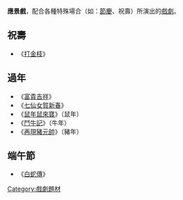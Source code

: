 {{Multiple issues|
{{Unreferenced|time=2022-01-26T22:34:02+00:00}}
{{Orphan|time=2022-01-26T22:34:02+00:00}}
}}
'''應景戲'''，配合各種特殊場合（如：[[節慶|節慶]]、祝壽）所演出的[[戲劇|戲劇]]。

==祝壽==
*《[[打金枝|打金枝]]》

==過年==
*《[[富貴吉祥|富貴吉祥]]》
*《[[七仙女賀新春|七仙女賀新春]]》
*《[[鼠年鼠來寶|鼠年鼠來寶]]》（鼠年）
*《[[鬥牛記|鬥牛記]]》（牛年）
*《[[再現豬元帥|再現豬元帥]]》（豬年）

==端午節==
*《[[白蛇傳|白蛇傳]]》

[[Category:戲劇題材|Category:戲劇題材]]